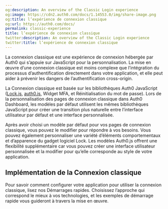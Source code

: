 ```yaml
---
og:description: An overview of the Classic Login experience
og:image: https://cdn2.auth0.com/docs/1.14553.0/img/share-image.png
og:title: l’expérience de connexion classique
og:url: https://auth0.com/docs/
permalink: classic-experience
title: l’expérience de connexion classique
twitter:description: An overview of the Classic Login experience
twitter:title: l’expérience de connexion classique
---
```


La connexion classique est une expérience de connexion hébergée par Auth0 qui s’appuie sur JavaScript pour la personnalisation. La mise en œuvre d’une connexion classique est moins complexe que l’intégration du processus d’authentification directement dans votre application, et elle peut aider à prévenir les dangers de l’authentification cross-origin.

La Connexion classique est basée sur les bibliothèques Auth0 JavaScript ([Lock.js](/libraries/lock), [auth0.js](/libraries/auth0js), Widget MFA, et Réinitialisation du mot de passe). Lors de la personnalisation des pages de connexion classique dans Auth0 Dashboard, les modèles par défaut utilisent les mêmes bibliothèques JavaScript pour créer une transition plus naturelle entre l’interface utilisateur par défaut et une interface personnalisée.

Après avoir choisi un modèle par défaut pour vos pages de connexion classique, vous pouvez le modifier pour répondre à vos besoins. Vous pouvez également personnaliser une variété d’éléments comportementaux et d’apparence du gadget logiciel Lock. Les modèles Auth0.js offrent une flexibilité supplémentaire car vous pouvez créer une interface utilisateur personnalisée et la modifier pour qu’elle corresponde au style de votre application.



## Implémentation de la Connexion classique

Pour savoir comment configurer votre application pour utiliser la connexion classique, lisez nos Démarrages rapides. Choisissez l’approche qui correspond le mieux à vos technologies, et les exemples de démarrage rapide vous guideront à travers la mise en œuvre.